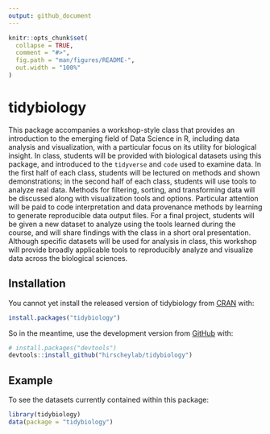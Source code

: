 ```yaml
---
output: github_document
---
```


<!-- README.md is generated from README.Rmd. Please edit that file -->

```r
knitr::opts_chunk$set(
  collapse = TRUE,
  comment = "#>",
  fig.path = "man/figures/README-",
  out.width = "100%"
)
```

# tidybiology

<!-- badges: start -->
<!-- badges: end -->

This package accompanies a workshop-style class that provides an introduction to the emerging field of Data Science in R, including data analysis and visualization, with a particular focus on its utility for biological insight. In class, students will be provided with biological datasets using this package, and introduced to the `tidyverse` and `code` used to examine data. In the first half of each class, students will be lectured on methods and shown demonstrations; in the second half of each class, students will use tools to analyze real data. Methods for filtering, sorting, and transforming data will be discussed along with visualization tools and options. Particular attention will be paid to code interpretation and data provenance methods by learning to generate reproducible data output files. For a final project, students will be given a new dataset to analyze using the tools learned during the course, and will share findings with the class in a short oral presentation. Although specific datasets will be used for analysis in class, this workshop will provide broadly applicable tools to reproducibly analyze and visualize data across the biological sciences.  

## Installation

You cannot yet install the released version of tidybiology from [CRAN](https://CRAN.R-project.org) with:

``` r
install.packages("tidybiology")
```

So in the meantime, use the development version from [GitHub](https://github.com/) with:

``` r
# install.packages("devtools")
devtools::install_github("hirscheylab/tidybiology")
```
## Example

To see the datasets currently contained within this package:

```r
library(tidybiology)
data(package = "tidybiology")
```

